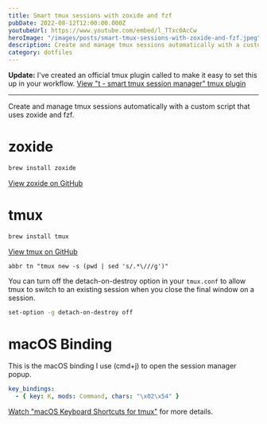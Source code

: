 ```yaml
---
title: Smart tmux sessions with zoxide and fzf
pubDate: 2022-08-12T12:00:00.000Z
youtubeUrl: https://www.youtube.com/embed/l_TTxc0AcCw
heroImage: "/images/posts/smart-tmux-sessions-with-zoxide-and-fzf.jpeg"
description: Create and manage tmux sessions automatically with a custom script
category: dotfiles
---
```


**Update:** I've created an official tmux plugin called to make it easy to set this up in your workflow. [View "t - smart tmux session manager" tmux plugin](https://github.com/joshmedeski/t-smart-tmux-session-manager)

---

Create and manage tmux sessions automatically with a custom script that uses zoxide and fzf.

# zoxide

```sh
brew install zoxide
```

[View zoxide on GitHub](https://github.com/ajeetdsouza/zoxide)

# tmux

```bash
brew install tmux
```

[View tmux on GitHub](https://github.com/tmux/tmux)

```fish title="~/.config/fish/config.fish"
abbr tn "tmux new -s (pwd | sed 's/.*\///g')"
```

You can turn off the detach-on-destroy option in your `tmux.conf` to allow tmux to switch to an existing session when you close the final window on a session.

```sh title="~/.tmux.conf"
set-option -g detach-on-destroy off
```

# macOS Binding

This is the macOS binding I use (cmd+j) to open the session manager popup.

```yaml title="~/.config/alacritty/alacritty.yaml"
key_bindings:
  - { key: K, mods: Command, chars: "\x02\x54" }
```

[Watch "macOS Keyboard Shortcuts for tmux"](/posts/macos-keyboard-shortcuts-for-tmux) for more details.
